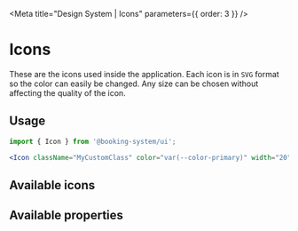 


<Meta title="Design System | Icons" parameters={{ order: 3 }} />

# Icons

These are the icons used inside the application.
Each icon is in `SVG` format so the color can easily be changed.
Any size can be chosen without affecting the quality of the icon.

## Usage

```jsx
import { Icon } from '@booking-system/ui';

<Icon className="MyCustomClass" color="var(--color-primary)" width="20" height="16" />;
```

## Available icons

<Preview>
  <Icons />
</Preview>

## Available properties

<Props of={IconTemplate} />
